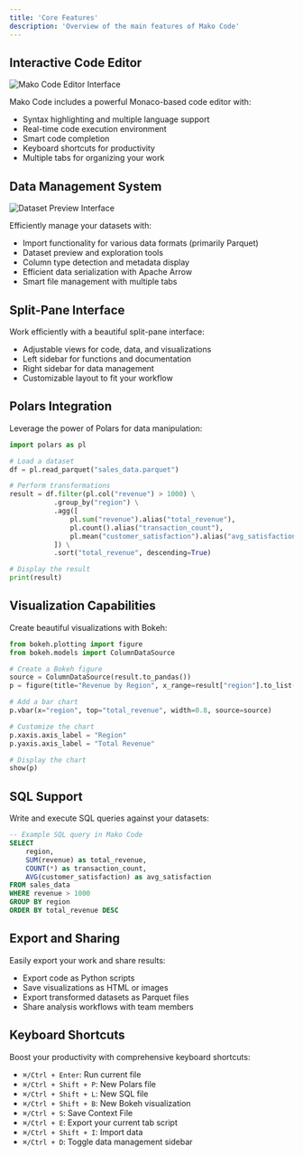 ```yaml
---
title: 'Core Features'
description: 'Overview of the main features of Mako Code'
---
```


## Interactive Code Editor

![Mako Code Editor Interface](/img/code-editor.png)

Mako Code includes a powerful Monaco-based code editor with:

- Syntax highlighting and multiple language support
- Real-time code execution environment
- Smart code completion
- Keyboard shortcuts for productivity
- Multiple tabs for organizing your work

## Data Management System

![Dataset Preview Interface](/img/dataset-preview.png)

Efficiently manage your datasets with:

- Import functionality for various data formats (primarily Parquet)
- Dataset preview and exploration tools
- Column type detection and metadata display
- Efficient data serialization with Apache Arrow
- Smart file management with multiple tabs

## Split-Pane Interface

Work efficiently with a beautiful split-pane interface:

- Adjustable views for code, data, and visualizations
- Left sidebar for functions and documentation
- Right sidebar for data management
- Customizable layout to fit your workflow

## Polars Integration

Leverage the power of Polars for data manipulation:

```python
import polars as pl

# Load a dataset
df = pl.read_parquet("sales_data.parquet")

# Perform transformations
result = df.filter(pl.col("revenue") > 1000) \
           .group_by("region") \
           .agg([
               pl.sum("revenue").alias("total_revenue"),
               pl.count().alias("transaction_count"),
               pl.mean("customer_satisfaction").alias("avg_satisfaction")
           ]) \
           .sort("total_revenue", descending=True)

# Display the result
print(result)
```

## Visualization Capabilities

Create beautiful visualizations with Bokeh:

```python
from bokeh.plotting import figure
from bokeh.models import ColumnDataSource

# Create a Bokeh figure
source = ColumnDataSource(result.to_pandas())
p = figure(title="Revenue by Region", x_range=result["region"].to_list())

# Add a bar chart
p.vbar(x="region", top="total_revenue", width=0.8, source=source)

# Customize the chart
p.xaxis.axis_label = "Region"
p.yaxis.axis_label = "Total Revenue"

# Display the chart
show(p)
```

## SQL Support

Write and execute SQL queries against your datasets:

```sql
-- Example SQL query in Mako Code
SELECT 
    region,
    SUM(revenue) as total_revenue,
    COUNT(*) as transaction_count,
    AVG(customer_satisfaction) as avg_satisfaction
FROM sales_data
WHERE revenue > 1000
GROUP BY region
ORDER BY total_revenue DESC
```

## Export and Sharing

Easily export your work and share results:

- Export code as Python scripts
- Save visualizations as HTML or images
- Export transformed datasets as Parquet files
- Share analysis workflows with team members

## Keyboard Shortcuts

Boost your productivity with comprehensive keyboard shortcuts:

- `⌘/Ctrl + Enter`: Run current file
- `⌘/Ctrl + Shift + P`: New Polars file
- `⌘/Ctrl + Shift + L`: New SQL file
- `⌘/Ctrl + Shift + B`: New Bokeh visualization
- `⌘/Ctrl + S`: Save Context File
- `⌘/Ctrl + E`: Export your current tab script
- `⌘/Ctrl + Shift + I`: Import data
- `⌘/Ctrl + D`: Toggle data management sidebar
